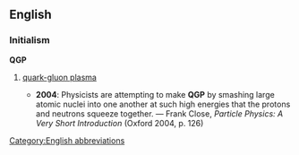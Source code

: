 ==English==
===Initialism===
'''QGP'''

# {{physics}} [[quark-gluon plasma]]
#*'''2004''': Physicists are attempting to make '''QGP''' by smashing large atomic nuclei into one another at such high energies that the protons and neutrons squeeze together. — Frank Close, ''Particle Physics: A Very Short Introduction'' (Oxford 2004, p. 126)

[[Category:English abbreviations]]